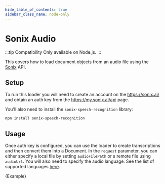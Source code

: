 ```yaml
---
hide_table_of_contents: true
sidebar_class_name: node-only
---
```


# Sonix Audio

:::tip Compatibility
Only available on Node.js.
:::

This covers how to load document objects from an audio file using the [Sonix](https://sonix.ai/) API.

## Setup

To run this loader you will need to create an account on the https://sonix.ai/ and obtain an auth key from the https://my.sonix.ai/api page.

You'll also need to install the `sonix-speech-recognition` library:

```bash npm2yarn
npm install sonix-speech-recognition
```

## Usage

Once auth key is configured, you can use the loader to create transcriptions and then convert them into a Document.
In the `request` parameter, you can either specify a local file by setting `audioFilePath` or a remote file using `audioUrl`.
You will also need to specify the audio language. See the list of supported languages [here](https://sonix.ai/docs/api#languages).


<CodeBlock language="typescript">{Example}</CodeBlock>
